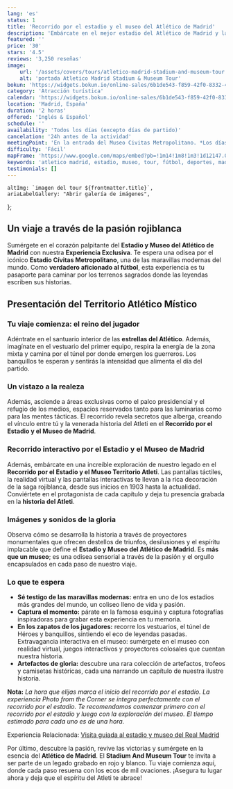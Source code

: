 ```yaml
---
lang: 'es'
status: 1
title: 'Recorrido por el estadio y el museo del Atlético de Madrid'
description: 'Embárcate en el mejor estadio del Atlético de Madrid y la aventura del tour del museo.¡Siente el legado!'
featured: ''
price: '30'
stars: '4.5'
reviews: '3,250 reseñas'
image:
    url: '/assets/covers/tours/atletico-madrid-stadium-and-museum-tour.webp'
    alt: 'portada Atletico Madrid Stadium & Museum Tour'
bokun: 'https://widgets.bokun.io/online-sales/6b1de543-f859-42f0-8332-446d14d349f4/experience/817122?partialView=1'
category: 'Atracción turística'
calendar: 'https://widgets.bokun.io/online-sales/6b1de543-f859-42f0-8332-446d14d349f4/experience-calendar/817122'
location: 'Madrid, España'
duration: '2 horas'
offered: 'Inglés & Español'
schedule: ''
availability: 'Todos los días (excepto días de partido)'
cancelation: '24h antes de la actividad'
meetingPoint: 'En la entrada del Museo Civitas Metropolitano. *Los días de partido la actividad no está disponible.'
difficulty: 'Fácil'
mapFrame: 'https://www.google.com/maps/embed?pb=!1m14!1m8!1m3!1d12147.054625051129!2d-3.5994820000000005!3d40.436232!3m2!1i1024!2i768!4f13.1!3m3!1m2!1s0xd422fea8401b789%3A0x245d0d64dad50ec4!2sEstadio%20C%C3%ADvitas%20Metropolitano!5e0!3m2!1ses-419!2sus!4v1709569130863!5m2!1ses-419!2sus'
keywords: 'atletico madrid, estadio, museo, tour, fútbol, deportes, madrid, españa'
testimonials: []
---
```




    altImg: `imagen del tour ${frontmatter.title}`,
    ariaLabelGallery: "Abrir galería de imágenes",
};

<SliderGallery 
    client:load 
    images={arrayImages} 
    accessibility={accessibility}
/>

<h2 class="text-3xl md:text-4xl font-extrabold mb-4 text-red-700"> Un viaje a través de la pasión rojiblanca</h2>
<p class="text-lg text-justify my-5"> Sumérgete en el corazón palpitante del <strong>Estadio y Museo del Atlético de Madrid</strong> con nuestra
<strong>Experiencia Exclusiva</strong>. Te espera una odisea por el icónico <strong>Estadio Cívitas Metropolitano</strong>, una de las
maravillas modernas del mundo. Como <strong>verdadero aficionado al fútbol</strong>, esta experiencia es tu pasaporte para caminar por los 
terrenos sagrados donde las leyendas escriben sus historias. </p>

<h2 class="text-3xl md:text-4xl font-extrabold mb-4 text-red-700"> Presentación del Territorio Atlético Místico</h2>

<h3 class="text-2xl md:text-3xl font-bold text-sky-800"> Tu viaje comienza: el reino del jugador</h3>

<p class="text-lg text-justify my-5"> Adéntrate en el santuario interior de las <strong>estrellas del Atlético</strong>. Además, imagínate en el vestuario del primer equipo, respira la energía de la zona mixta y camina por el túnel por donde emergen los guerreros. Los banquillos te esperan y sentirás la intensidad que alimenta el día del partido.</p>

<h3 class="text-2xl md:text-3xl font-bold text-sky-800"> Un vistazo a la realeza</h3>

<p class="text-lg text-justify my-5"> Además, asciende a áreas exclusivas como el palco presidencial y el refugio de los medios, espacios reservados tanto para las luminarias como para las mentes tácticas. El recorrido revela secretos que alberga, creando el vínculo entre tú y la venerada historia del Atleti en el <strong>Recorrido por el Estadio y el Museo de Madrid</strong>.</p>

<h3 class="text-2xl md:text-3xl font-bold text-sky-800">Recorrido interactivo por el Estadio y el Museo de Madrid</h3>

<p class="text-lg text-justify my-5"> Además, embárcate en una increíble exploración de nuestro legado en el <strong>Recorrido por el Estadio y el Museo Territorio Atleti</strong>.
Las pantallas táctiles, la realidad virtual y las pantallas interactivas te llevan a la rica decoración de la saga rojiblanca, desde sus inicios en 1903 hasta la actualidad. Conviértete en el protagonista de cada capítulo y deja tu presencia grabada en la <strong>historia del Atleti</strong>.</p>

<h3 class="text-2xl md:text-3xl font-bold text-sky-800"> Imágenes y sonidos de la gloria</h3>

<p class="text-lg text-justify my-5"> Observa cómo se desarrolla la historia a través de proyectores monumentales que ofrecen destellos de triunfos, desilusiones y el
espíritu implacable que define el <strong>Estadio y Museo del Atlético de Madrid</strong>. Es <strong>más que un museo</strong>; es una
odisea sensorial a través de la pasión y el orgullo encapsulados en cada paso de nuestro viaje.</p>

<h3 class="text-3xl md:text-3xl font-bold mb-4 text-sky-800">Lo que te espera</h3>

<ul class="md:ml-10 text-lg text-justify space-y-4 mb-4">
    <li><i class="at-check-circle text-green-500"></i> <strong>Sé testigo de las maravillas modernas:</strong> entra en uno de los estadios más grandes del mundo, un coliseo lleno de vida y pasión.</li>
    <li><i class="at-check-circle text-green-500"></i> <strong>Captura el momento:</strong> párate en la famosa esquina y captura fotografías inspiradoras para grabar esta experiencia en tu memoria.</li>
    <li><i class="at-check-circle text-green-500"></i> <strong>En los zapatos de los jugadores:</strong> recorre los vestuarios, el túnel de Héroes y banquillos, sintiendo el eco de leyendas pasadas. Extravagancia interactiva en el museo: sumérgete en el museo con realidad virtual, juegos interactivos y proyectores colosales que cuentan nuestra historia.</li>
    <li><i class="at-check-circle text-green-500"></i> <strong>Artefactos de gloria:</strong> descubre una rara colección de artefactos, trofeos y camisetas históricas, cada una narrando un capítulo de nuestra ilustre historia.</li>
</ul>

<p class="text-lg text-justify my-5"><strong>Nota:</strong> <em>La hora que elijas marca el inicio del recorrido por el estadio. La experiencia Photo from the Corner se integra perfectamente
con el recorrido por el estadio. Te recomendamos comenzar primero con el recorrido por el estadio y luego con la exploración del museo. El tiempo estimado para cada uno es de una hora.</em></p>

<p class="text-lg text-center my-5">Experiencia Relacionada: 
<a class="uppercase font-bold text-amber-500 hover:text-sky-800" href="/tours/real-madrid-stadium-tour/">Visita guiada al estadio y museo del Real Madrid</a></p>

<p class="text-lg text-justify my-5">Por último, descubre la pasión, revive las victorias y sumérgete en la esencia del <strong>Atlético de Madrid</strong>.
El <strong>Stadium And Museum Tour</strong> te invita a ser parte de un legado grabado en rojo y blanco. Tu viaje comienza aquí,
donde cada paso resuena con los ecos de mil ovaciones. ¡Asegura tu lugar ahora y deja que el espíritu del Atleti te abrace!</p>
